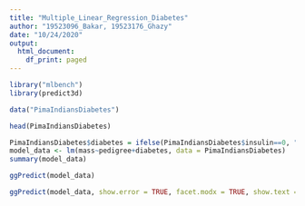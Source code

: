 ---
title: "Multiple_Linear_Regression_Diabetes"
author: "19523096_Bakar, 19523176_Ghazy"
date: "10/24/2020"
output: 
  html_document:
    df_print: paged
---

```{r}
library("mlbench")
library(predict3d)
```

```{r}
data("PimaIndiansDiabetes")
```

```{r}
head(PimaIndiansDiabetes)
```

```{r}
PimaIndiansDiabetes$diabetes = ifelse(PimaIndiansDiabetes$insulin==0, "positives","negatives")
model_data <- lm(mass~pedigree+diabetes, data = PimaIndiansDiabetes)
summary(model_data)
```

```{r}
ggPredict(model_data)
```

```{r}
ggPredict(model_data, show.error = TRUE, facet.modx = TRUE, show.text = FALSE)
```